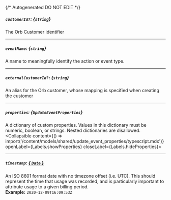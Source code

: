 {/* Autogenerated DO NOT EDIT  */}

##### `customerId?`: *{`string`}*
The Orb Customer identifier

---
##### `eventName`: *{`string`}*
A name to meaningfully identify the action or event type.

---
##### `externalCustomerId?`: *{`string`}*
An alias for the Orb customer, whose mapping is specified when creating the customer

---
##### `properties`: *{`UpdateEventProperties`}*
A dictionary of custom properties. Values in this dictionary must be numeric, boolean, or strings. Nested dictionaries are disallowed.
<Collapsible content={() => import('/content/models/shared/update_event_properties/typescript.mdx')} openLabel={Labels.showProperties} closeLabel={Labels.hideProperties}>
</Collapsible>

---
##### `timestamp`: [*{ `Date` }*](https://developer.mozilla.org/en-US/docs/Web/JavaScript/Reference/Global_Objects/Date)
An ISO 8601 format date with no timezone offset (i.e. UTC). This should represent the time that usage was recorded, and is particularly important to attribute usage to a given billing period.
<br/>
**Example:** `2020-12-09T16:09:53Z`


